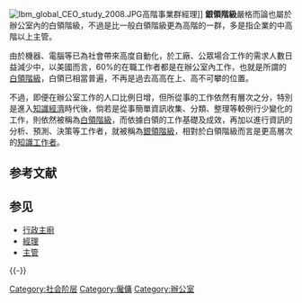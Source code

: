 {{unreferenced|time=2015-11-09T06:24:44+00:00}}
[[File:Ibm_global_CEO_study_2008.JPG|thumb]]高階事業群經理]]
'''銀領階級'''嚴格而論也屬於辦公室內的白領階級，不過是比一般白領階級更為高階的一群，多是指企業的中高階以上主管。

由於機器、電腦等已為社會帶來高度自動化，於工廠、公眾場合工作的需求人數日益減少中，以美國而言，60%的在職工作者都是在辦公室內工作，也就是所謂的[[白領階級|白領階級]]，白領已相當普遍，不再是過去高高在上、高不可攀的位置。

不過，即便在辦公室工作的人口比例日增，但所從事的工作依然有層次之分，特別是進入[[知識經濟|知識經濟]]時代後，倘若是從事簡單資訊收集、分類、整理等較例行少變化的工作，則依然被稱為[[白領階級|白領階級]]，而依據白領的工作基礎及成效，再加以進行資訊的分析、預測、決策等工作者，就被稱為[[銀領階級|銀領階級]]，相對於白領階級而言是更高層次的[[知識工作者|知識工作者]]。

== 参考文献 ==
{{Reflist}}

== 参见 ==
* [[行政主廚|行政主廚]]
* [[經理|經理]]
* [[高階管理人員|主管]]

{{-}}
{{社会阶层}}

[[Category:社会阶层|Category:社会阶层]]
[[Category:僱傭|Category:僱傭]]
[[Category:辦公室|Category:辦公室]]